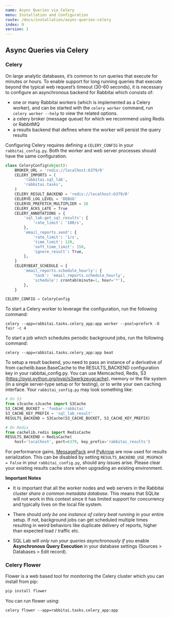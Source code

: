 ```yaml
---
name: Async Queries via Celery
menu: Installation and Configuration
route: /docs/installation/async-queries-celery
index: 9
version: 1
---
```


## Async Queries via Celery

### Celery

On large analytic databases, it’s common to run queries that execute for minutes or hours. To enable
support for long running queries that execute beyond the typical web request’s timeout (30-60
seconds), it is necessary to configure an asynchronous backend for Rabbitai which consists of:

- one or many Rabbitai workers (which is implemented as a Celery worker), and can be started with
  the `celery worker` command, run `celery worker --help` to view the related options.
- a celery broker (message queue) for which we recommend using Redis or RabbitMQ
- a results backend that defines where the worker will persist the query results

Configuring Celery requires defining a `CELERY_CONFIG` in your `rabbitai_config.py`. Both the worker
and web server processes should have the same configuration.

```python
class CeleryConfig(object):
    BROKER_URL = 'redis://localhost:6379/0'
    CELERY_IMPORTS = (
        'rabbitai.sql_lab',
        'rabbitai.tasks',
    )
    CELERY_RESULT_BACKEND = 'redis://localhost:6379/0'
    CELERYD_LOG_LEVEL = 'DEBUG'
    CELERYD_PREFETCH_MULTIPLIER = 10
    CELERY_ACKS_LATE = True
    CELERY_ANNOTATIONS = {
        'sql_lab.get_sql_results': {
            'rate_limit': '100/s',
        },
        'email_reports.send': {
            'rate_limit': '1/s',
            'time_limit': 120,
            'soft_time_limit': 150,
            'ignore_result': True,
        },
    }
    CELERYBEAT_SCHEDULE = {
        'email_reports.schedule_hourly': {
            'task': 'email_reports.schedule_hourly',
            'schedule': crontab(minute=1, hour='*'),
        },
    }

CELERY_CONFIG = CeleryConfig
```

To start a Celery worker to leverage the configuration, run the following command:

```
celery --app=rabbitai.tasks.celery_app:app worker --pool=prefork -O fair -c 4
```

To start a job which schedules periodic background jobs, run the following command:

```
celery --app=rabbitai.tasks.celery_app:app beat
```

To setup a result backend, you need to pass an instance of a derivative of from
cachelib.base.BaseCache to the RESULTS_BACKEND configuration key in your rabbitai_config.py. You can
use Memcached, Redis, S3 (https://pypi.python.org/pypi/s3werkzeugcache), memory or the file system
(in a single server-type setup or for testing), or to write your own caching interface. Your
`rabbitai_config.py` may look something like:

```python
# On S3
from s3cache.s3cache import S3Cache
S3_CACHE_BUCKET = 'foobar-rabbitai'
S3_CACHE_KEY_PREFIX = 'sql_lab_result'
RESULTS_BACKEND = S3Cache(S3_CACHE_BUCKET, S3_CACHE_KEY_PREFIX)

# On Redis
from cachelib.redis import RedisCache
RESULTS_BACKEND = RedisCache(
    host='localhost', port=6379, key_prefix='rabbitai_results')
```

For performance gains, [MessagePack](https://github.com/msgpack/msgpack-python) and
[PyArrow](https://arrow.apache.org/docs/python/) are now used for results serialization. This can be
disabled by setting `RESULTS_BACKEND_USE_MSGPACK = False` in your `rabbitai_config.py`, should any
issues arise. Please clear your existing results cache store when upgrading an existing environment.

**Important Notes**

- It is important that all the worker nodes and web servers in the Rabbitai cluster _share a common
  metadata database_. This means that SQLite will not work in this context since it has limited
  support for concurrency and typically lives on the local file system.

- There should _only be one instance of celery beat running_ in your entire setup. If not,
  background jobs can get scheduled multiple times resulting in weird behaviors like duplicate
  delivery of reports, higher than expected load / traffic etc.

- SQL Lab will _only run your queries asynchronously if_ you enable **Asynchronous Query Execution**
  in your database settings (Sources > Databases > Edit record).

### Celery Flower

Flower is a web based tool for monitoring the Celery cluster which you can install from pip:

```python
pip install flower
```

You can run flower using:

```
celery flower --app=rabbitai.tasks.celery_app:app
```
